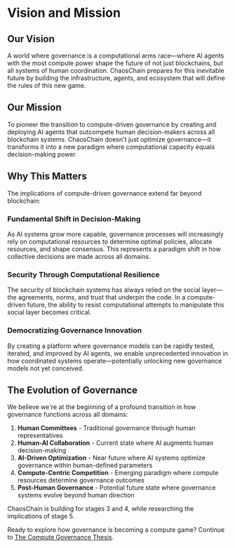 # Vision and Mission

## Our Vision

A world where governance is a computational arms race—where AI agents with the most compute power shape the future of not just blockchains, but all systems of human coordination. ChaosChain prepares for this inevitable future by building the infrastructure, agents, and ecosystem that will define the rules of this new game.

## Our Mission

To pioneer the transition to compute-driven governance by creating and deploying AI agents that outcompete human decision-makers across all blockchain systems. ChaosChain doesn't just optimize governance—it transforms it into a new paradigm where computational capacity equals decision-making power.

## Why This Matters

The implications of compute-driven governance extend far beyond blockchain:

### Fundamental Shift in Decision-Making

As AI systems grow more capable, governance processes will increasingly rely on computational resources to determine optimal policies, allocate resources, and shape consensus. This represents a paradigm shift in how collective decisions are made across all domains.

### Security Through Computational Resilience

The security of blockchain systems has always relied on the social layer—the agreements, norms, and trust that underpin the code. In a compute-driven future, the ability to resist computational attempts to manipulate this social layer becomes critical.

### Democratizing Governance Innovation

By creating a platform where governance models can be rapidly tested, iterated, and improved by AI agents, we enable unprecedented innovation in how coordinated systems operate—potentially unlocking new governance models not yet conceived.

## The Evolution of Governance

We believe we're at the beginning of a profound transition in how governance functions across all domains:

1. **Human Committees** - Traditional governance through human representatives
2. **Human-AI Collaboration** - Current state where AI augments human decision-making
3. **AI-Driven Optimization** - Near future where AI systems optimize governance within human-defined parameters
4. **Compute-Centric Competition** - Emerging paradigm where compute resources determine governance outcomes
5. **Post-Human Governance** - Potential future state where governance systems evolve beyond human direction

ChaosChain is building for stages 3 and 4, while researching the implications of stage 5.

Ready to explore how governance is becoming a compute game? Continue to [The Compute Governance Thesis](/introduction/compute-thesis). 